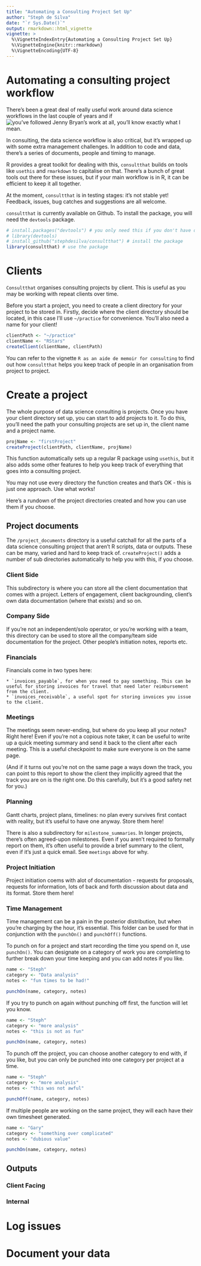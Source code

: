 ```yaml
---
title: "Automating a Consulting Project Set Up"
author: "Steph de Silva"
date: "`r Sys.Date()`"
output: rmarkdown::html_vignette
vignette: >
  %\VignetteIndexEntry{Automating a Consulting Project Set Up}
  %\VignetteEngine{knitr::rmarkdown}
  %\VignetteEncoding{UTF-8}
---
```


# Automating a consulting project workflow

There's been a great deal of really useful work around data science workflows in the last couple of years and if ![you've followed Jenny Bryan's work at all](https://github.com/jennybc), you'll know exactly what I mean.

In consulting, the data science workflow is also critical, but it's wrapped up with some extra management challenges. In addition to code and data, there's a series of documents, people and timing to manage.

R provides a great toolkit for dealing with this, `consultthat` builds on tools like `usethis` and `rmarkdown` to capitalise on that. There's a bunch of great tools out there for these issues, but if your main workflow is in R, it can be efficient to keep it all together.

At the moment, `consultthat` is in testing stages: it's not stable yet! Feedback, issues, bug catches and suggestions are all welcome.

`consultthat` is currently available on Github. To install the package, you will need the `devtools` package.

```r
# install.packages("devtools") # you only need this if you don't have devtools already
# library(devtools) 
# install_github("stephdesilva/consultthat") # install the package
library(consultthat) # use the package
```

# Clients

`Consultthat` organises consulting projects by client. This is useful as you may be working with repeat clients over time.

Before you start a project, you need to create a client directory for your project to be stored in. Firstly, decide where the client directory should be located, in this case I'll use `~/practice` for convenience. You'll also need a name for your client!

```r
clientPath <- "~/practice"
clientName <- "RStars"
createClient(clientName, clientPath)
```

You can refer to the vignette `R as an aide de memoir for consulting` to find out how `consultthat` helps you keep track of people in an organisation from project to project.

# Create a project 

The whole purpose of data science consulting is projects. Once you have your client directory set up, you can start to add projects to it. To do this, you'll need the path your consulting projects are set up in, the client name and a project name.

```r
projName <- "firstProject"
createProject(clientPath, clientName, projName)
```

This function automatically sets up a regular R package using `usethis`, but it also adds some other features to help you keep track of everything that goes into a consulting project.

You may not use every directory the function creates and that's OK - this is just one approach. Use what works!

Here's a rundown of the project directories created and how you can use them if you choose.

## Project documents

The `/project_documents` directory is a useful catchall for all the parts of a data science consulting project that aren't R scripts, data or outputs. These can be many, varied and hard to keep track of. `createProject()` adds a number of sub directories automatically to help you with this, if you choose.

### Client Side

This subdirectory is where you can store all the client documentation that comes with a project. Letters of engagement, client backgrounding, client's own data documentation (where that exists) and so on.

### Company Side

If you're not an independent/solo operator, or you're working with a team, this directory can be used to store all the company/team side documentation for the project. Other people's initiation notes, reports etc.

### Financials

Financials come in two types here: 

    * `invoices_payable`, for when you need to pay something. This can be useful for storing invoices for travel that need later reimbursement from the client.
    * `invoices_receivable`, a useful spot for storing invoices you issue to the client.

### Meetings

The meetings seem never-ending, but where do you keep all your notes? Right here! Even if you're not a copious note taker, it can be useful to write up a quick meeting summary and send it back to the client after each meeting. This is a useful checkpoint to make sure everyone is on the same page. 

(And if it turns out you're not on the same page a ways down the track, you can point to this report to show the client they implicitly agreed that the track you are on is the right one. Do this carefully, but it's a good safety net for you.)

### Planning

Gantt charts, project plans, timelines: no plan every survives first contact with reality, but it's useful to have one anyway. Store them here!

There is also a subdirectory for `milestone_summaries`. In longer projects, there's often agreed-upon milestones. Even if you aren't required to formally report on them, it's often useful to provide a brief summary to the client, even if it's just a quick email. See `meetings` above for why.

### Project Initiation

Project initiation coems with alot of documentation - requests for proposals, requests for information, lots of back and forth discussion about data and its format. Store them here!

### Time Management

Time management can be a pain in the posterior distribution, but when you're charging by the hour, it's essential. This folder can be used for that in conjunction with the `punchOn()` and `punchOff()` functions.

To punch on for a project and start recording the time you spend on it, use `punchOn()`. You can designate on a category of work you are completing to further break down your time keeping and you can add notes if you like.

```r
name <- "Steph"
category <- "Data analysis"
notes <- "fun times to be had!"

punchOn(name, category, notes)
```

If you try to punch on again without punching off first, the function will let you know.

```r
name <- "Steph"
category <- "more analysis"
notes <- "this is not as fun"

punchOn(name, category, notes)
```

To punch off the project, you can choose another category to end with, if you like, but you can only be punched into one category per project at a time.

```r
name <- "Steph"
category <- "more analysis"
notes <- "this was not awful"

punchOff(name, category, notes)
```

If multiple people are working on the same project, they will each have their own timesheet generated.

```r
name <- "Gary"
category <- "something over complicated"
notes <- "dubious value"

punchOn(name, category, notes)
```



## Outputs

### Client Facing
### Internal

# Log issues

# Document your data


